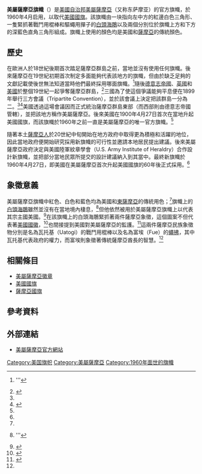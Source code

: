 {{Infobox flag
| Name = 美屬薩摩亞旗幟
| Image = Flag of American Samoa.svg
| Use = 110000
| Proportion = 1:2
| Adoption = 1960年4月27日
| Design = 由一個指向左中方的紅邊白色三角形、一隻緊抓著戰鬥用棍棒和驅蠅用撣子的白頭海鵰以及兩個分別位於旗幟上方和下方的深藍色直角三角形組成。
| Type = Dependent territory
}}

'''美屬薩摩亞旗幟'''（{{lang-en|'''Flag of American Samoa'''}}）是[[美國|美國]][[自治邦|自治邦]][[美屬薩摩亞|美屬薩摩亞]]（又称东萨摩亚）的官方旗幟，於1960年4月启用，以取代[[美國國旗|美國國旗]]。該旗幟由一块指向左中方的紅邊白色三角形、一隻緊抓著戰鬥用棍棒和驅蠅用撣子的[[白頭海鵰|白頭海鵰]]以及兩個分別位於旗幟上方和下方的深藍色直角三角形組成。旗幟上使用的顏色均是美國和[[薩摩亞|薩摩亞]]的傳統顏色。

==歷史==
在歐洲人於18世紀後期首次踏足薩摩亞群島之前，當地並沒有使用任何旗幟。後來薩摩亞在19世紀初期首次制定多面能夠代表該地方的旗幟，但由於缺乏足夠的文獻記載使後世無法知道當時他們最終採用哪面旗幟。<ref name=EB>{{cite encyclopedia | first=Whitney | last=Smith | encyclopedia=大英百科全書 | title=American Samoa, flag of | publisher=大英百科全書公司 | language=en | url=http://www.britannica.com/EBchecked/topic/1354621/American-Samoa-flag-of | accessdate=2014年12月5日}} '''{{subscription required}}</ref>隨後[[德意志帝國|德意志帝國]]、[[英國|英國]]和[[美國|美國]]於整個19世紀一起爭奪薩摩亞群島，<ref>{{cite web | title=History of Upolu | url=http://www.lonelyplanet.com/samoa/upolu/history | accessdate=2014年12月5日 | language=en | publisher=Lonely Planet}}</ref>三國為了使這個爭議能夠平息便在1899年舉行三方會議（Tripartite Convention），並於該會議上決定把該群島一分為二。<ref name=EB/><ref>{{cite book | title=William Alexander Percy: The Curious Life of a Mississippi Planter and Sexual Freethinker | last=Wise | first=Benjamin E. | publisher=北卡羅來納大學出版社 | language=en | url=http://books.google.ca/books?id=RRA3CtHORPMC&pg=PA243&dq=tripartite+convention+samoa&hl=en&sa=X&ei=Ex2wUfiKD8jYPPzFgJgE&ved=0CEEQ6AEwBA#v=onepage&q=tripartite%20convention%20samoa&f=false | year=2012年 | pages=第93頁 | accessdate=2014年12月5日 | isbn=9780807835357}}</ref>美國透過這場會議因而正式統治薩摩亞群島東部（而西部則由德意志帝國管轄），並把該地方稱作美屬薩摩亞。後來美國在1900年4月27日首次在當地升起美國國旗，而該旗幟於1960年之前一直是美屬薩摩亞的唯一官方旗幟。<ref name=EB/>

隨著本土[[薩摩亞人|薩摩亞人]]於20世紀中旬開始在地方政府中取得更為積極和活躍的地位，因此當地政府便開始研究採用新旗幟的可行性並邀請本地居民提出建議。後來美屬薩摩亞政府決定與美國陸軍紋章學會（U.S. Army Institute of Heraldry）合作設計新旗幟，並把部分當地民眾所提交的設計建議納入到其當中。最終新旗幟於1960年4月27日，即美國在美屬薩摩亞首次升起美國國旗的60年後正式採用。<ref name=EB/>

==象徵意義==
美屬薩摩亞旗幟中紅色、白色和藍色均為美國和[[東薩摩亞|東薩摩亞]]的傳統用色；<ref name=EB/>旗幟上的[[白頭海鵰|白頭海鵰]]雖然並沒有在當地境內棲息，<ref>{{cite news | title=Land of the lavalava and CNN – Hybrid culture evolving in American Samoa | url=http://docs.newsbank.com/openurl?ctx_ver=z39.88-2004&rft_id=info:sid/iw.newsbank.com:AWNB:DMNB&rft_val_format=info:ofi/fmt:kev:mtx:ctx&rft_dat=0ED3D125C052FFF0&svc_dat=InfoWeb:aggregated5&req_dat=105B9A93AF33E3E3 | date=1990年9月9日 | accessdate=2014年12月5日 | language=en | page=10M | first=Doug J. | last=Swanson | newspaper=The Dallas Morning News}} '''{{subscription required}}</ref>但他依然被用於美屬薩摩亞旗幟上以代表其宗主國美國。<ref>{{cite book | url=http://books.google.ca/books?id=anBaE-TAlcUC&pg=PA19&dq=flag+of+american+samoa&hl=en&sa=X&ei=U9quUY7aNqmh0QWTqoG4Aw&ved=0CDkQ6AEwADgy#v=onepage&q=flag%20of%20american%20samoa&f=false | title=Complete Flags of the World | publisher=Dorling Kindersley Ltd. | date=2008年11月3日 | last=Kindersley | first=Dorling | pages=第19頁 | accessdate=2014年12月5日 | language=en | isbn= 9781405333023}}</ref>在該旗幟上的白頭海鵰緊抓著兩件薩摩亞象徵，這個圖案不但代表著[[美國國徽|美國國徽]]，<ref>{{cite web | title=American Samoa | work=The World Factbook | publisher=中央情報局 | url=https://www.cia.gov/library/publications/the-world-factbook/geos/aq.html | accessdate=2014年12月5日 | language=en | quote= the combination of symbols broadly mimics that seen on the US Great Seal}}</ref>也間接提到美國對美屬薩摩亞的監護。<ref>{{cite book | title=Flags | last=Shaw | first=Carol P. | url=http://books.google.ca/books?id=ezur2IUQ4OkC&pg=PA28&dq=flag+of+american+samoa&hl=en&sa=X&ei=INquUaOgJqmu0QWo4ICoDA&ved=0CGYQ6AEwCDge#v=onepage&q=flag%20of%20american%20samoa&f=false | publisher= HarperCollins Publishers UK Limited | year=2004年 | pages=第28頁 | accessdate=2014年12月5日 | language=en | isbn=9780007165261 | series=Collins Gem Series}}</ref>這兩件薩摩亞民族象徵物分別是名為瓦托基（Uatogi）的戰鬥用棍棒以及名為富埃（Fue）的[[蠅拂|蠅拂]]，其中瓦托基代表政府的權力，而富埃則象徵著傳統薩摩亞酋長的智慧。<ref name=EB/>

==相關條目==
* [[美屬薩摩亞徽章|美屬薩摩亞徽章]]
* [[美國國旗|美國國旗]]
* [[薩摩亞國旗|薩摩亞國旗]]

==參考資料==
{{Reflist | colwidth=30em}}

==外部連結==
* [http://americansamoa.gov/ 美屬薩摩亞官方網站]

{{大洋洲題目|旗幟}}
{{U.S. flags}}

[[Category:美国旗帜|Category:美国旗帜]]
[[Category:美屬薩摩亞|Category:美屬薩摩亞]]
[[Category:1960年面世的旗幟|Category:1960年面世的旗幟]]
